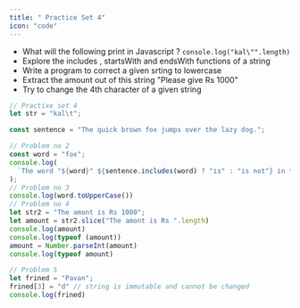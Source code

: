 ```yaml
---
title: " Practice Set 4"
icon: "code"
---
```


- What will the following print in Javascript ? `console.log("kal\"".length)`
- Explore the includes , startsWith and endsWith functions of a string
- Write a program to correct a given srting to lowercase
- Extract the amount out of this string "Please give Rs 1000"
- Try to change the 4th character of a given string 

```js
// Practixe set 4
let str = "kal\t";

const sentence = "The quick brown fox jumps over the lazy dog.";

// Problem no 2
const word = "fox";
console.log(
  `The word "${word}" ${sentence.includes(word) ? "is" : "is not"} in the sentence`,
);
// Problem no 3
console.log(word.toUpperCase())
// Problem no 4
let str2 = "The amont is Rs 1000";
let amount = str2.slice("The amont is Rs ".length)
console.log(amount)
console.log(typeof (amount))
amount = Number.parseInt(amount)
console.log(typeof amount)

// Problem 5
let frined = "Pavan";
frined[3] = "d" // string is immutable and cannot be changed
console.log(frined)
```
